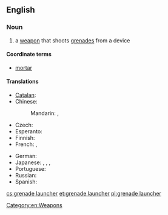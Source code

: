 ==English==
{{wikipedia}}

===Noun===
{{en-noun|head=[[grenade]] [[launcher]]}}

# a [[weapon]] that shoots [[grenades]] from a device

====Coordinate terms====
* [[mortar]]

====Translations====
{{trans-top|weapon that shoots grenades}}
* [[Catalan]]: {{t-|ca|llançagranades|m}}
* Chinese:
*: Mandarin: {{t|cmn|榴彈發射器|sc=Hani}}, {{t|cmn|榴弹发射器|tr=liúdàn fāshèqì|sc=Hani}}
* Czech: {{t-|cs|granátomet|m}}
* Esperanto: {{t-|eo|grenadĵetilo}}
* Finnish: {{t-|fi|kranaattiampumalaite}}
* French: {{t+|fr|lance-grenade|m}}, {{t+|fr|lance-grenades|m}}
{{trans-mid}}
* German: {{t+|de|Granatwerfer|m}}
* Japanese: {{t|ja|グレネードランチャー|tr=gurenēdoranchā|sc=Jpan}}, {{t|ja|グレネードガン|tr=gurenēdogan|sc=Jpan}}, {{t|ja|擲弾発射器|tr=てきだんはっしゃき, tekidanhasshaki|sc=Jpan}}, {{t|ja|擲弾筒|tr=てきだんとう, tekidantō|sc=Jpan}}
* Portuguese: {{t-|pt|lança-granadas|m}}
* Russian: {{t+|ru|гранатомёт|m|tr=granatomjót}}
* Spanish: {{t-|es|lanzagranadas|m}}
{{trans-bottom}}

[[Category:en:Weapons]]

[[cs:grenade launcher]]
[[et:grenade launcher]]
[[pl:grenade launcher]]